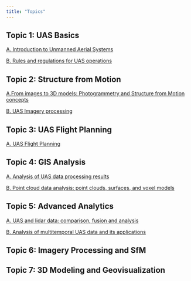 ```yaml
---
title: "Topics"
---
```


## Topic 1: UAS Basics

[A. Introduction to Unmanned Aerial Systems](topics/topic_1_uas_basics/part_a_introduction.qmd)

[B. Rules and regulations for UAS operations](topics/topic_1_uas_basics/part_b_rules_regs.qmd)

## Topic 2: Structure from Motion

[A.From images to 3D models: Photogrammetry and Structure from Motion concepts](topics/topic_2_sfm/part_a_images_to_3d.qmd)

[B. UAS Imagery processing](topics/topic_2_sfm/part_b_img_processing_sfm.qmd)

## Topic 3: UAS Flight Planning

[A. UAS Flight Planning](topics/topic_3_flight_planning/part_a_uas_flight_planning.qmd)

## Topic 4: GIS Analysis

[A. Analysis of UAS data processing results](topics\topic_4_GIS_analytics\part_a_analysis_uas_processing_results.qmd)

[B. Point cloud data analysis: point clouds, surfaces, and voxel models](topics\topic_4_GIS_analytics\part_b_point_cloud_analysis.qmd)

## Topic 5: Advanced Analytics

[A. UAS and lidar data: comparison, fusion and analysis](topics\topic_5_Advanced Analytics\part_a_UAS_lidar_data_comparison_fusion_analysis.qmd)

[B. Analysis of multitemporal UAS data and its applications](topics\topic_5_Advanced Analytics\part_b_Analysis_multitemporal_UAS_data_applications.qmd)

## Topic 6: Imagery Processing and SfM


## Topic 7: 3D Modeling and Geovisualization